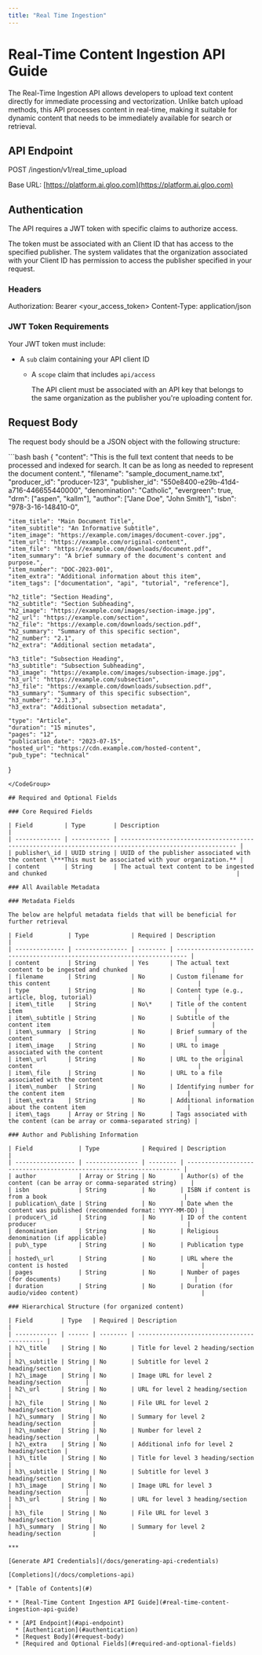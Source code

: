 ```yaml
---
title: "Real Time Ingestion"
---
```


# Real-Time Content Ingestion API Guide

The Real-Time Ingestion API allows developers to upload text content directly for immediate processing and vectorization. Unlike batch upload methods, this API processes content in real-time, making it suitable for dynamic content that needs to be immediately available for search or retrieval.

## API Endpoint

POST /ingestion/v1/real\_time\_upload

Base URL: [https://platform.ai.gloo.com](https://platform.ai.gloo.com)

## Authentication

The API requires a JWT token with specific claims to authorize access.

The token must be associated with an Client ID that has access to the specified publisher. The system validates that the organization associated with your Client ID has permission to access the publisher specified in your request.

### Headers

Authorization: Bearer \<your\_access\_token> Content-Type: application/json

### JWT Token Requirements

Your JWT token must include:

* A `sub` claim containing your API client ID

  * A `scope` claim that includes `api/access`

    The API client must be associated with an API key that belongs to the same organization as the publisher you're uploading content for.

<Info />

## Request Body

The request body should be a JSON object with the following structure:

<CodeGroup>
  ```bash bash
  {
    "content": "This is the full text content that needs to be processed and indexed for search. It can be as long as needed to represent the document content.",
    "filename": "sample_document_name.txt",
    "producer_id": "producer-123",
    "publisher_id": "550e8400-e29b-41d4-a716-446655440000",
    "denomination": "Catholic",
    "evergreen": true,
    "drm": ["aspen", "kallm"],
    "author": ["Jane Doe", "John Smith"],
    "isbn": "978-3-16-148410-0",
    
    "item_title": "Main Document Title",
    "item_subtitle": "An Informative Subtitle",
    "item_image": "https://example.com/images/document-cover.jpg",
    "item_url": "https://example.com/original-content",
    "item_file": "https://example.com/downloads/document.pdf",
    "item_summary": "A brief summary of the document's content and purpose.",
    "item_number": "DOC-2023-001",
    "item_extra": "Additional information about this item",
    "item_tags": ["documentation", "api", "tutorial", "reference"],
    
    "h2_title": "Section Heading",
    "h2_subtitle": "Section Subheading",
    "h2_image": "https://example.com/images/section-image.jpg",
    "h2_url": "https://example.com/section",
    "h2_file": "https://example.com/downloads/section.pdf",
    "h2_summary": "Summary of this specific section",
    "h2_number": "2.1",
    "h2_extra": "Additional section metadata",
    
    "h3_title": "Subsection Heading",
    "h3_subtitle": "Subsection Subheading",
    "h3_image": "https://example.com/images/subsection-image.jpg",
    "h3_url": "https://example.com/subsection",
    "h3_file": "https://example.com/downloads/subsection.pdf",
    "h3_summary": "Summary of this specific subsection",
    "h3_number": "2.1.3",
    "h3_extra": "Additional subsection metadata",
    
    "type": "Article",
    "duration": "15 minutes",
    "pages": "12",
    "publication_date": "2023-07-15",
    "hosted_url": "https://cdn.example.com/hosted-content",
    "pub_type": "technical"
  }
  ```
</CodeGroup>

## Required and Optional Fields

### Core Required Fields

| Field         | Type        | Description                                                                                             |
| ------------- | ----------- | ------------------------------------------------------------------------------------------------------- |
| publisher\_id | UUID string | UUID of the publisher associated with the content \***This must be associated with your organization.** |
| content       | String      | The actual text content to be ingested and chunked                                                      |

### All Available Metadata

### Metadata Fields

The below are helpful metadata fields that will be beneficial for further retrieval

| Field          | Type            | Required | Description                                                               |
| -------------- | --------------- | -------- | ------------------------------------------------------------------------- |
| content        | String          | Yes      | The actual text content to be ingested and chunked                        |
| filename       | String          | No       | Custom filename for this content                                          |
| type           | String          | No       | Content type (e.g., article, blog, tutorial)                              |
| item\_title    | String          | No\*     | Title of the content item                                                 |
| item\_subtitle | String          | No       | Subtitle of the content item                                              |
| item\_summary  | String          | No       | Brief summary of the content                                              |
| item\_image    | String          | No       | URL to image associated with the content                                  |
| item\_url      | String          | No       | URL to the original content                                               |
| item\_file     | String          | No       | URL to a file associated with the content                                 |
| item\_number   | String          | No       | Identifying number for the content item                                   |
| item\_extra    | String          | No       | Additional information about the content item                             |
| item\_tags     | Array or String | No       | Tags associated with the content (can be array or comma-separated string) |

### Author and Publishing Information

| Field             | Type            | Required | Description                                                          |
| ----------------- | --------------- | -------- | -------------------------------------------------------------------- |
| author            | Array or String | No       | Author(s) of the content (can be array or comma-separated string)    |
| isbn              | String          | No       | ISBN if content is from a book                                       |
| publication\_date | String          | No       | Date when the content was published (recommended format: YYYY-MM-DD) |
| producer\_id      | String          | No       | ID of the content producer                                           |
| denomination      | String          | No       | Religious denomination (if applicable)                               |
| pub\_type         | String          | No       | Publication type                                                     |
| hosted\_url       | String          | No       | URL where the content is hosted                                      |
| pages             | String          | No       | Number of pages (for documents)                                      |
| duration          | String          | No       | Duration (for audio/video content)                                   |

### Hierarchical Structure (for organized content)

| Field        | Type   | Required | Description                                 |
| ------------ | ------ | -------- | ------------------------------------------- |
| h2\_title    | String | No       | Title for level 2 heading/section           |
| h2\_subtitle | String | No       | Subtitle for level 2 heading/section        |
| h2\_image    | String | No       | Image URL for level 2 heading/section       |
| h2\_url      | String | No       | URL for level 2 heading/section             |
| h2\_file     | String | No       | File URL for level 2 heading/section        |
| h2\_summary  | String | No       | Summary for level 2 heading/section         |
| h2\_number   | String | No       | Number for level 2 heading/section          |
| h2\_extra    | String | No       | Additional info for level 2 heading/section |
| h3\_title    | String | No       | Title for level 3 heading/section           |
| h3\_subtitle | String | No       | Subtitle for level 3 heading/section        |
| h3\_image    | String | No       | Image URL for level 3 heading/section       |
| h3\_url      | String | No       | URL for level 3 heading/section             |
| h3\_file     | String | No       | File URL for level 3 heading/section        |
| h3\_summary  | String | No       | Summary for level 2 heading/section         |

***

[Generate API Credentials](/docs/generating-api-credentials)

[Completions](/docs/completions-api)

* [Table of Contents](#)

* * [Real-Time Content Ingestion API Guide](#real-time-content-ingestion-api-guide)

  * * [API Endpoint](#api-endpoint)
    * [Authentication](#authentication)
    * [Request Body](#request-body)
    * [Required and Optional Fields](#required-and-optional-fields)
